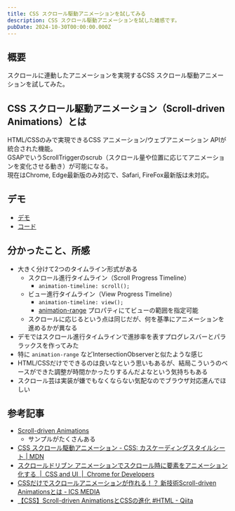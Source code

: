 ```yaml
---
title: CSS スクロール駆動アニメーションを試してみる
description: CSS スクロール駆動アニメーションを試した雑感です。
pubDate: 2024-10-30T00:00:00.000Z
---
```


## 概要

スクロールに連動したアニメーションを実現するCSS スクロール駆動アニメーションを試してみた。

## CSS スクロール駆動アニメーション（Scroll-driven Animations）とは

HTML/CSSのみで実現できるCSS アニメーション/ウェブアニメーション APIが統合された機能。  
GSAPでいうScrollTriggerのscrub（スクロール量や位置に応じてアニメーションを変化させる動き）が可能になる。  
現在はChrome, Edge最新版のみ対応で、Safari, FireFox最新版は未対応。

## デモ

- [デモ](https://yuheijotaki.com/demo/scroll-driven-animations/)
- [コード](https://github.com/yuheijotaki/yuheijotaki.com/blob/main/src/pages/demo/scroll-driven-animations.astro)

## 分かったこと、所感

- 大きく分けて2つのタイムライン形式がある
  - スクロール進行タイムライン（Scroll Progress Timeline）
    - `animation-timeline: scroll();`
  - ビュー進行タイムライン（View Progress Timeline）
    - `animation-timeline: view();`
    - [animation-range](https://developer.mozilla.org/ja/docs/Web/CSS/animation-range) プロパティにてビューの範囲を指定可能
  - スクロールに応じるという点は同じだが、何を基準にアニメーションを進めるかが異なる
- デモではスクロール進行タイムラインで進捗率を表すプログレスバーとパララックスを作ってみた
- 特に `animation-range` などIntersectionObserverと似たような感じ
- HTML/CSSだけでできるのは良いなという思いもあるが、結局こういうのベースができた調整が時間かかったりするんだよなという気持ちもある
- スクロール芸は実装が嫌でもなくならない気配なのでブラウザ対応進んでほしい

## 参考記事

- [Scroll-driven Animations](https://scroll-driven-animations.style/)
  - サンプルがたくさんある
- [CSS スクロール駆動アニメーション - CSS: カスケーディングスタイルシート | MDN](https://developer.mozilla.org/ja/docs/Web/CSS/CSS_scroll-driven_animations)
- [スクロールドリブン アニメーションでスクロール時に要素をアニメーション化する  |  CSS and UI  |  Chrome for Developers](https://developer.chrome.com/docs/css-ui/scroll-driven-animations?hl=ja)
- [CSSだけでスクロールアニメーションが作れる！？ 新技術Scroll-driven Animationsとは - ICS MEDIA](https://ics.media/entry/230718/)
- [【CSS】Scroll-driven AnimationsとCSSの進化 #HTML - Qiita](https://qiita.com/degudegu2510/items/a6faf04f07afdece9022)
